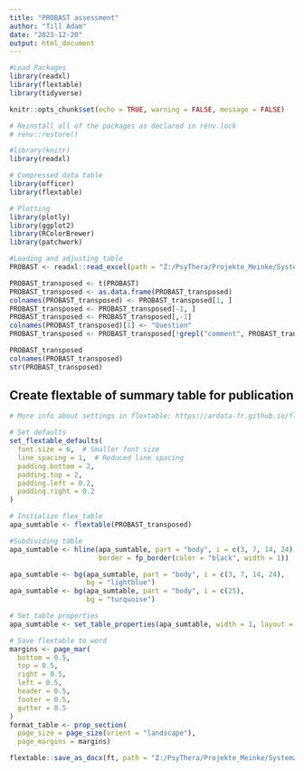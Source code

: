 ---
title: "PROBAST assessment"
author: "Till Adam"
date: "2023-12-20"
output: html_document
---


```{r}
#Load Packages
library(readxl)
library(flextable)
library(tidyverse)
```

```{r Setup, include=FALSE}
knitr::opts_chunk$set(echo = TRUE, warning = FALSE, message = FALSE)

# Reinstall all of the packages as declared in renv.lock
# renv::restore()

#library(knitr)
library(readxl)

# Compressed data table
library(officer)
library(flextable)

# Plotting
library(plotly)
library(ggplot2)
library(RColorBrewer)
library(patchwork)
```

```{r}
#Loading and adjusting table
PROBAST <- readxl::read_excel(path = "Z:/PsyThera/Projekte_Meinke/Systematic_review/4_PROBAST_assessmentPROBAST_assessment.xlsx", sheet = "Main", col_names = FALSE)

PROBAST_transposed <- t(PROBAST)
PROBAST_transposed <- as.data.frame(PROBAST_transposed)
colnames(PROBAST_transposed) <- PROBAST_transposed[1, ]
PROBAST_transposed <- PROBAST_transposed[-1, ]
PROBAST_transposed <- PROBAST_transposed[,-1]
colnames(PROBAST_transposed)[1] <- "Question"
PROBAST_transposed <- PROBAST_transposed[!grepl("comment", PROBAST_transposed[, 1]), ]

PROBAST_transposed
colnames(PROBAST_transposed)
str(PROBAST_transposed)
```

## Create flextable of summary table for publication
```{r Flextable, results = "show"}
# More info about settings in flextable: https://ardata-fr.github.io/flextable-book/cell-content.html

# Set defaults
set_flextable_defaults(
  font.size = 6,  # Smaller font size
  line_spacing = 1,  # Reduced line spacing
  padding.bottom = 2,
  padding.top = 2,
  padding.left = 0.2,
  padding.right = 0.2
)

# Initialize flex_table
apa_sumtable <- flextable(PROBAST_transposed)

#Subdividing table
apa_sumtable <- hline(apa_sumtable, part = "body", i = c(3, 7, 14, 24), 
                      border = fp_border(color = "black", width = 1))

apa_sumtable <- bg(apa_sumtable, part = "body", i = c(3, 7, 14, 24), 
                   bg = "lightblue")
apa_sumtable <- bg(apa_sumtable, part = "body", i = c(25), 
                   bg = "turquoise")

# Set table properties
apa_sumtable <- set_table_properties(apa_sumtable, width = 1, layout = "autofit")

# Save flextable to word
margins <- page_mar(
  bottom = 0.5,
  top = 0.5,
  right = 0.5,
  left = 0.5,
  header = 0.5,
  footer = 0.5,
  gutter = 0.5
)
format_table <- prop_section(
  page_size = page_size(orient = "landscape"),
  page_margins = margins)

flextable::save_as_docx(ft, path = "Z:/PsyThera/Projekte_Meinke/Systematic_review/4_PROBAST_assessment/PROBAST.docx", pr_section = format_table)
```
